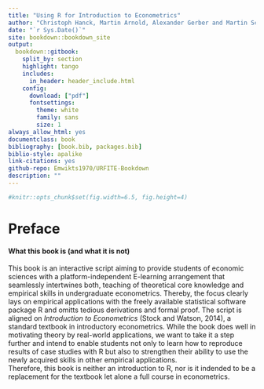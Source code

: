 ```yaml
--- 
title: "Using R for Introduction to Econometrics"
author: "Christoph Hanck, Martin Arnold, Alexander Gerber and Martin Schmelzer"
date: "`r Sys.Date()`"
site: bookdown::bookdown_site
output: 
  bookdown::gitbook:
    split_by: section
    highlight: tango
    includes:
      in_header: header_include.html
    config:
      download: ["pdf"]
      fontsettings:
        theme: white
        family: sans
        size: 1
always_allow_html: yes
documentclass: book
bibliography: [book.bib, packages.bib]
biblio-style: apalike
link-citations: yes
github-repo: Emwikts1970/URFITE-Bookdown
description: ""
---
```


```r
#knitr::opts_chunk$set(fig.width=6.5, fig.height=4) 
```

# Preface

#### What this book is (and what it is not) {-}

This book is an interactive script aiming to provide students of economic sciences with a platform-independent E-learning arrangement that seamlessly intertwines both, teaching of theoretical core knowledge and empirical skills in undergraduate econometrics. Thereby, the focus clearly lays on empirical applications with the freely available statistical software package R and omitts tedious derivations and formal proof. The script is aligned on *Introduction to Econometrics* (Stock and Watson, 2014), a standard textbook in introductory econometrics. While the book does well in motivating theory by real-world applications, we want to take it a step further and intend to enable students not only to learn how to reproduce results of case studies with R but also to strengthen their ability to use the newly acquired skills in other empirical applications.<br>
Therefore, this book is neither an introduction to R, nor is it indended to be a replacement for the textbook let alone a full course in econometrics. 




